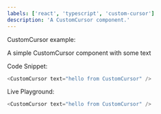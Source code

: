 ```yaml
---
labels: ['react', 'typescript', 'custom-cursor']
description: 'A CustomCursor component.'
---
```



CustomCursor example:

A simple CustomCursor component with some text

Code Snippet:
```js
<CustomCursor text="hello from CustomCursor" />
```


Live Playground:
```js live
<CustomCursor text="hello from CustomCursor" />
```

